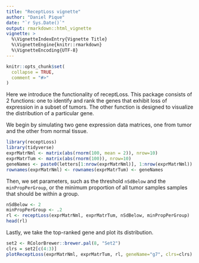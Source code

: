 ```yaml
---
title: "ReceptLoss vignette"
author: "Daniel Pique"
date: "`r Sys.Date()`"
output: rmarkdown::html_vignette
vignette: >
  %\VignetteIndexEntry{Vignette Title}
  %\VignetteEngine{knitr::rmarkdown}
  %\VignetteEncoding{UTF-8}
---
```


```r
knitr::opts_chunk$set(
  collapse = TRUE,
  comment = "#>"
)
```

Here we introduce the functionality of receptLoss. This package consists of 2 functions: one to identify and rank the genes that exhibit loss of expression in a subset of tumors. The other function is designed to visualize the distribution of a particular gene.

We begin by simulating two gene expression data matrices, one from tumor and the other from normal tissue.
```r
library(receptLoss)
library(tidyverse)
exprMatrNml <- matrix(abs(rnorm(100, mean = 2)), nrow=10)
exprMatrTum <- matrix(abs(rnorm(100)), nrow=10)
geneNames <- paste0(letters[1:nrow(exprMatrNml)], 1:nrow(exprMatrNml))
rownames(exprMatrNml) <- rownames(exprMatrTum) <- geneNames

```

Then, we set parameters, such as the threshold `nSdBelow` and the `minPropPerGroup`, or the minimum proportion of all tumor samples samples that should be within a group.
```r
nSdBelow <- 2
minPropPerGroup <- .2
rl <- receptLoss(exprMatrNml, exprMatrTum, nSdBelow, minPropPerGroup)
head(rl)
```

Lastly, we take the top-ranked gene and plot its distribution.
```r
set2 <- RColorBrewer::brewer.pal(8, "Set2")
clrs = set2[c(4:3)]
plotReceptLoss(exprMatrNml, exprMatrTum, rl, geneName="g7", clrs=clrs)
```

